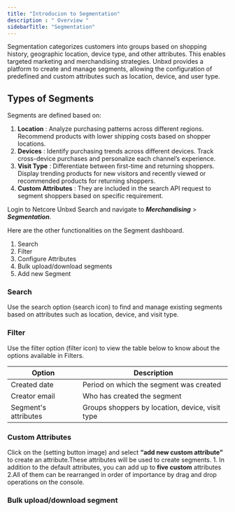 ```yaml
---
title: "Introducion to Segmentation"
description : " Overview "
sidebarTitle: "Segmentation"
---
```

Segmentation categorizes customers into groups based on shopping history, geographic location, device type, and other attributes. This enables targeted marketing and merchandising strategies. 
Unbxd provides a platform to create and manage segments, allowing the configuration of predefined and custom attributes such as location, device, and user type.

## Types of Segments

Segments are defined based on:
1. **Location** : Analyze purchasing patterns across different regions. Recommend products with lower shipping costs based on shopper locations.
2. **Devices** : Identify purchasing trends across different devices. Track cross-device purchases and personalize each channel’s experience.
3. **Visit Type** : Differentiate between first-time and returning shoppers. Display trending products for new visitors and recently viewed or recommended products for returning shoppers.
4. **Custom Attributes** : They are included in the search API request to segment shoppers based on specific requirement.

Login to Netcore Unbxd Search and navigate to **_Merchandising_** > **_Segmentation_**.

Here are the other functionalities on the Segment dashboard.
1. Search
2. Filter
3. Configure Attributes
4. Bulk upload/download segments
5. Add new Segment

### Search
Use the search option (search icon) to find and manage existing segments based on attributes such as location, device, and visit type.

### Filter
Use the filter option (filter icon) to view the table below to know about the options available in Filters.

|      Option          |           Description                            |
| ---------------------| ------------------------------------------------ |
| Created date         | Period on which the segment was created          |
| Creator email        | Who has created the segment                      |
| Segment's attributes | Groups shoppers by location, device, visit type  |

### Custom Attributes
Click on the (setting button image) and select **“add new custom attribute”** to create an attribute.These attributes will be used to create segments.
<Note>1. In addition to the default attributes, you can add up to **five custom** attributes</Note>
<Note>2.All of them can be rearranged in order of importance by drag and drop operations on the
console.
</Note>

### Bulk upload/download segment 